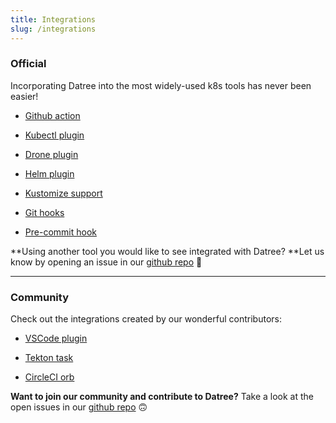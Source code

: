 ```yaml
---
title: Integrations
slug: /integrations
---
```


### Official

Incorporating Datree into the most widely-used k8s tools has never been easier!

- [Github action](https://github.com/datreeio/action-datree)

- [Kubectl plugin](https://github.com/datreeio/kubectl-datree)

- [Drone plugin](https://github.com/datreeio/drone-datree)

- [Helm plugin](https://github.com/datreeio/helm-datree)

- [Kustomize support](/integrations/kustomize-support)

- [Git hooks](/integrations/git-hooks)

- [Pre-commit hook](/integrations/pre-commit-hook)

**Using another tool you would like to see integrated with Datree?
**Let us know by opening an issue in our [github repo](https://github.com/datreeio/datree/issues) 🤩

---

### Community

Check out the integrations created by our wonderful contributors:

- [VSCode plugin](https://github.com/SuyashSonawane/vscode-datree)

- [Tekton task](https://hub.tekton.dev/tekton/task/datree)

- [CircleCI orb](https://github.com/naorpeled/datree-circleci-orb)

**Want to join our community and contribute to Datree?** Take a look at the open issues in our [github repo](https://github.com/datreeio/datree) 🙃
